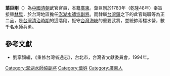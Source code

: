 '''葉巨剛'''（{{bd|？||？||catIdx=Y葉}}）為[[中國|中國]][[清朝|清朝]]武官官員，本籍[[廣東|廣東]]。葉巨剛於1783年（乾隆48年）奉旨接替[[林晃_(清朝)|林晃]]，於台灣地區擔任[[澎湖水師協|澎湖水師協]][[副將|副將]]。而隸屬[[台灣鎮|台灣鎮]]之下的此官職職等為正二品，是[[台灣清治時期|台灣清治時期]]的這階段，扼守[[台灣海峽|台灣海峽]]的重要武將，並統帥兩標水營，數千名水師兵勇。
{{start box}}
{{s-before|[[林晃_(清朝)|林晃]]}}
{{s-title|[[澎湖水師協|澎湖水師協]][[副將|副將]]|1783年上任}}
{{s-after|[[魏大斌|魏大斌]]}}
{{end box}}

==參考文獻==
*劉寧顏編，《重修台灣省通志》，台北市，台灣省文獻委員會，1994年。

[[Category:澎湖水師協副將|Category:澎湖水師協副將]]
[[Category:葉姓|Category:葉姓]]
[[Category:廣東人|Category:廣東人]]